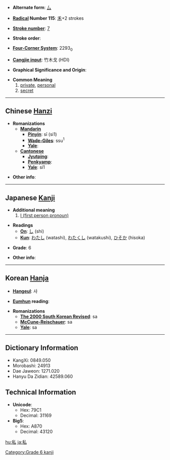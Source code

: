 * '''Alternate form''': [[厶]]

* '''[[Wiktionary:Chinese radical index| Radical]] Number 115''': [[Wiktionary:Chinese radical index 禾|禾]]+2 strokes

* '''[[Wiktionary:Chinese total strokes index|Stroke number]]''': [[Wiktionary:Chinese total strokes index 7|7]]

* '''Stroke order''': 

* '''[[Wiktionary:Chinese four corner index|Four-Corner System]]''': 2293<sub>0</sub>

* '''[[Wiktionary:Chinese Cangjie index|Cangjie input]]''': 竹木戈 (HDI)

* '''Graphical Significance and Origin''': 

* '''Common Meaning'''
*#[[private]], [[personal]]
*# [[secret]]


----

== Chinese [[Hanzi]] ==

* '''Romanizations'''
** '''[[Mandarin]]'''
*** '''[[Pinyin]]''': sī (si1)
*** '''[[Wade-Giles]]''': ssu<sup>1</sup>
*** '''[[Yale]]''': 
** '''[[Cantonese]]'''
*** '''[[Jyutping]]''':
*** '''[[Penkyamp]]''': 
*** '''[[Yale]]''': si1

* '''Other info''': 

----

== Japanese [[Kanji]] ==

* '''Additional meaning'''
*# [[I#English|I (first person pronoun)]]

* '''Readings'''
** '''[[On]]''': [[し]] (shi)
** '''[[Kun]]''': [[わたし]] (watashi), [[わたくし]] (watakushi), [[ひそか]] (hisoka)

* '''Grade''': 6 [[Category:Grade 6 kanji]]

* '''Other info''':  

----

== Korean [[Hanja]] ==

* '''[[Hangeul]]''': 사

* '''[[Eumhun]] reading''': 

* '''Romanizations'''
** '''[[The 2000 South Korean Revised Romanization|The 2000 South Korean Revised]]''': sa
** '''[[McCune-Reischauer]]''': sa
** '''[[Yale]]''': sa

----

== Dictionary Information ==

* KangXi: 0849.050
* Morobashi: 24913
* Dae Jaweon: 1271.020
* Hanyu Da Zidian: 42589.060

== Technical Information ==

* '''Unicode''':
** Hex: 79C1
** Decimal: 31169
* '''Big5''':
** Hex: A870
** Decimal: 43120


[[hu:私]]
[[ja:私]]